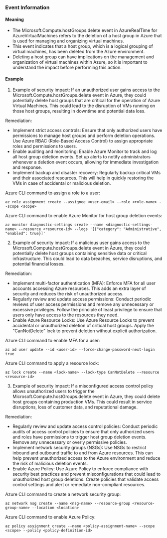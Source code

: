 
### Event Information

#### Meaning

- The Microsoft.Compute.hostGroups.delete event in AzureRealTime for AzureVirtualMachines refers to the deletion of a host group in Azure that is used for managing and organizing virtual machines.
- This event indicates that a host group, which is a logical grouping of virtual machines, has been deleted from the Azure environment.
- Deleting a host group can have implications on the management and organization of virtual machines within Azure, so it is important to understand the impact before performing this action.

#### Example

1. Example of security impact: If an unauthorized user gains access to the Microsoft.Compute.hostGroups.delete event in Azure, they could potentially delete host groups that are critical for the operation of Azure Virtual Machines. This could lead to the disruption of VMs running on those host groups, resulting in downtime and potential data loss.

Remediation:
- Implement strict access controls: Ensure that only authorized users have permissions to manage host groups and perform deletion operations. Use Azure RBAC (Role-Based Access Control) to assign appropriate roles and permissions to users.
- Enable auditing and monitoring: Enable Azure Monitor to track and log all host group deletion events. Set up alerts to notify administrators whenever a deletion event occurs, allowing for immediate investigation and response.
- Implement backup and disaster recovery: Regularly backup critical VMs and their associated resources. This will help in quickly restoring the VMs in case of accidental or malicious deletion.

Azure CLI command to assign a role to a user:
```
az role assignment create --assignee <user-email> --role <role-name> --scope <scope>
```

Azure CLI command to enable Azure Monitor for host group deletion events:
```
az monitor diagnostic-settings create --name <diagnostic-settings-name> --resource <resource-id> --logs '[{"category": "Administrative", "enabled": true}]'
```

2. Example of security impact: If a malicious user gains access to the Microsoft.Compute.hostGroups.delete event in Azure, they could potentially delete host groups containing sensitive data or critical infrastructure. This could lead to data breaches, service disruptions, and potential financial losses.

Remediation:
- Implement multi-factor authentication (MFA): Enforce MFA for all user accounts accessing Azure resources. This adds an extra layer of security and reduces the risk of unauthorized access.
- Regularly review and update access permissions: Conduct periodic reviews of user access permissions and remove any unnecessary or excessive privileges. Follow the principle of least privilege to ensure that users only have access to the resources they need.
- Enable Azure Resource Locks: Use Azure Resource Locks to prevent accidental or unauthorized deletion of critical host groups. Apply the "CanNotDelete" lock to prevent deletion without explicit authorization.

Azure CLI command to enable MFA for a user:
```
az ad user update --id <user-id> --force-change-password-next-login true
```

Azure CLI command to apply a resource lock:
```
az lock create --name <lock-name> --lock-type CanNotDelete --resource <resource-id>
```

3. Example of security impact: If a misconfigured access control policy allows unauthorized users to trigger the Microsoft.Compute.hostGroups.delete event in Azure, they could delete host groups containing production VMs. This could result in service disruptions, loss of customer data, and reputational damage.

Remediation:
- Regularly review and update access control policies: Conduct periodic audits of access control policies to ensure that only authorized users and roles have permissions to trigger host group deletion events. Remove any unnecessary or overly permissive policies.
- Implement network security groups (NSGs): Use NSGs to restrict inbound and outbound traffic to and from Azure resources. This can help prevent unauthorized access to the Azure environment and reduce the risk of malicious deletion events.
- Enable Azure Policy: Use Azure Policy to enforce compliance with security best practices and prevent misconfigurations that could lead to unauthorized host group deletions. Create policies that validate access control settings and alert or remediate non-compliant resources.

Azure CLI command to create a network security group:
```
az network nsg create --name <nsg-name> --resource-group <resource-group-name> --location <location>
```

Azure CLI command to enable Azure Policy:
```
az policy assignment create --name <policy-assignment-name> --scope <scope> --policy <policy-definition-id>
```

